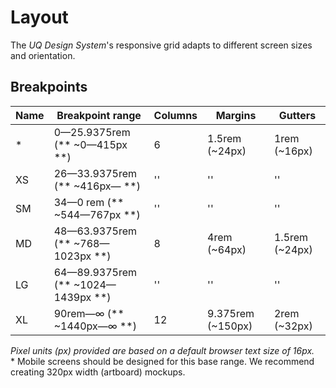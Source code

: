 
<Meta title="Layout/Layout" />

# Layout

The *UQ Design System*'s responsive grid adapts to different screen sizes and
orientation.

## Breakpoints

| Name | Breakpoint range                   | Columns | Margins           | Gutters        |
|------|----------------------------------- | ------- | ----------------- | -------------- |
| *    | 0—25.9375rem (** ~0—415px **)      | 6       | 1.5rem (~24px)    | 1rem (~16px)   |
| XS   | 26—33.9375rem (** ~416px—  **)     | ''      | ''                | ''             |
| SM   | 34—0 rem (** ~544—767px **)        | ''      | ''                | ''             |
| MD   | 48—63.9375rem (** ~768—1023px **)  | 8       | 4rem (~64px)      | 1.5rem (~24px) |
| LG   | 64—89.9375rem (** ~1024—1439px **) | ''      | ''                | ''             |
| XL   | 90rem—∞ (** ~1440px—∞ **)          | 12      | 9.375rem (~150px) | 2rem (~32px)   |

*Pixel units (px) provided are based on a default browser text size of 16px.*  
\* Mobile screens should be designed for this base range. We recommend creating
320px width (artboard) mockups.

